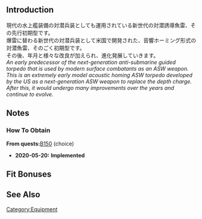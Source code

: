 {{EquipmentInfo}}

==Introduction==
現代の水上艦装備の対潜兵装としても運用されている新世代の対潜誘導魚雷、その先行初期型です。<br>
爆雷に替わる新世代の対潜兵装として米国で開発された、音響ホーミング形式の対潜魚雷、そのごく初期型です。<br>
その後、年月と様々な改良が加えられ、進化発展していきます。<br>

''An early predecessor of the next-generation anti-submarine guided torpedo that is used by modern surface combatants as an ASW weapon.''<br>
''This is an extremely early model acoustic homing ASW torpedo developed by the US as a next-generation ASW weapon to replace the depth charge.''<br>
''After this, it would undergo many improvements over the years and continue to evolve.''

==Notes==
<div class="mw-collapsible"><h3>How To Obtain</h3>
<div class="mw-collapsible-content">
'''From quests: '''[[Quests#B150|B150]] (choice)

</div></div>


<div class="mw-collapsible><h3>Updates History</h3>
<div class="mw-collapsible-content>
* '''2020-05-20:''' '''Implemented'''
</div></div>

==Fit Bonuses==
{{:Lightweight ASW Torpedo (Initial Test Model)/Bonuses}}

==See Also==
{{Equipmentlist}}
[[Category:Equipment]]